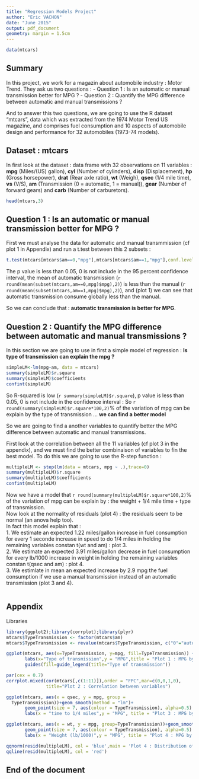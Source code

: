 ```yaml
---
title: "Regression Models Project"
author: "Eric VACHON"
date: "June 2015"
output: pdf_document
geometry: margin = 1.5cm
---
```

```r
data(mtcars)
```

## Summary
In this project, we work for a magazin about automobile industry : Motor Trend. They ask us two questions :
- Question 1 : Is an automatic or manual transmission better for MPG ?
- Question 2 : Quantify the MPG difference between automatic and manual transmissions ?

And to answer this two questions, we are going to use the R dataset "mtcars", data which was extracted from the 1974 Motor Trend US magazine, and comprises fuel consumption and 10 aspects of automobile design and performance for 32 automobiles (1973-74 models).

## Dataset : mtcars
In first look at the dataset : data frame with 32 observations on 11 variables : **mpg** (Miles/(US) gallon), **cyl** (Number of cylinders), **disp** (Displacement), **hp** (Gross horsepower), **drat** (Rear axle ratio), **wt** (Weigh), **qsec** (1/4 mile time), **vs** (V/S), **am** (Transmission (0 = automatic, 1 = manual)), **gear** (Number of forward 
gears) and **carb** (Number of carburetors).
```r
head(mtcars,3)
```

## Question 1 : Is an automatic or manual transmission better for MPG ?
First we must analyse the data for automatic and manual transmmission 
(cf plot 1 in Appendix) and run a t.test between this 2 subsets :
```r
t.test(mtcars[mtcars$am==0,"mpg"],mtcars[mtcars$am==1,"mpg"],conf.level=0.95)
```
The p value is less than 0.05, 0 is not include in the 95 percent confidence interval, the mean of automatic transmission (`r round(mean(subset(mtcars,am==0,mpg)$mpg),2)`) is less than the manual (`r round(mean(subset(mtcars,am==1,mpg)$mpg),2)`), and (plot 1) we can see that automatic transmission consume globally less than the manual.

So we can conclude that : **automatic transmission is better for MPG**.

## Question 2 : Quantify the MPG difference between automatic and manual transmissions ?
In this section we are going to use in first a simple model of regression : **Is type of transmission can explain the mpg ?**
```r
simpleLM<-lm(mpg~am, data = mtcars)
summary(simpleLM)$r.square
summary(simpleLM)$coefficients
confint(simpleLM)
```
So R-squared is low (`r summary(simpleLM)$r.square`), p value is less than 0.05, 0 is not include in the confidence interval : So `r round(summary(simpleLM)$r.square*100,2)`% of the variation of mpg can be explain by the type of transmission ... **we can find a better model**

So we are going to find a another variables to quantify better the MPG difference between automatic and manual transmissions.

First look at the correlation between all the 11 variables (cf plot 3 in the appendix), and we must find the better combinaison of variables to fin the best model.  To do this we are going to use the R-step function  :

```r
multipleLM <- step(lm(data = mtcars, mpg ~ .),trace=0)
summary(multipleLM)$r.square
summary(multipleLM)$coefficients
confint(multipleLM)
```
Now we have a model that `r round(summary(multipleLM)$r.square*100,2)`% of the variation of mpg can be explain by : the weight + 1/4 mile time + type of transmission.  
Now look at the normality of residuals (plot 4) : the residuals seem to be normal (an anova help too).  
In fact this model explain that :   
1. We estimate an expected 1.22 miles/gallon increase in fuel consumption for every 1 seconde increase in speed to do 1/4 miles in holding the remaining variables constan t(wt and am) : plot 3.  
2. We estimate an expected 3.91 miles/gallon decrease in fuel consumption for every lb/1000 increase in weight in holding the remaining variables constan t(qsec and am) : plot 4.  
3. We estimlate in mean an expected increase by 2.9 mpg the fuel consumption if we use a manual transmission instead of an automatic transmission (plot 3 and 4).  

```r
```
## Appendix
Libraries
```r
library(ggplot2);library(corrplot);library(plyr)
mtcars$TypeTransmission <- factor(mtcars$am)
mtcars$TypeTransmission <- revalue(mtcars$TypeTransmission, c("0"="automatic", "1"="manual"))
```
```r
ggplot(mtcars, aes(x=TypeTransmission, y=mpg, fill=TypeTransmission)) + geom_boxplot() +
       labs(x="Type of transmission",y = "MPG",title = "Plot 1 : MPG by type of transmission")+
       guides(fill=guide_legend(title="Type of transmission"))
```
```r
par(cex = 0.7)
corrplot.mixed(cor(mtcars[,c(1:11)]),order = "FPC",mar=c(0,0,1,0),
               title="Plot 2 : Correlation between variables")
```
```r
ggplot(mtcars, aes(x = qsec, y = mpg, group = 
  TypeTransmission))+geom_smooth(method = "lm")+
       geom_point(size = 7, aes(colour = TypeTransmission), alpha=0.5) +
       labs(x = "time to 1/4 miles",y = "MPG", title = "Plot 3 : MPG by time to 1/4 miles and type of transmission")
```
```r
ggplot(mtcars, aes(x = wt, y = mpg, group=TypeTransmission))+geom_smooth(method = "lm")+
       geom_point(size = 7, aes(colour = TypeTransmission), alpha=0.5) +
       labs(x = "Weight (lb/1000)",y = "MPG", title = "Plot 4 : MPG by weigth and type of transmission")
```
```r
qqnorm(resid(multipleLM), col = 'blue',main = 'Plot 4 : Distribution of the residuals')
qqline(resid(multipleLM), col = 'red')  
```   
  
## End of the document